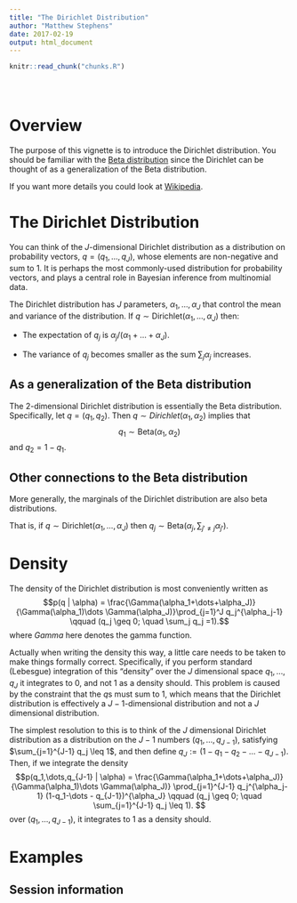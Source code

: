 ```yaml
---
title: "The Dirichlet Distribution"
author: "Matthew Stephens"
date: 2017-02-19
output: html_document
---
```


<!-- The file analysis/chunks.R contains chunks that define default settings
shared across the workflowr files. -->
```r
knitr::read_chunk("chunks.R")
```

<!-- Update knitr chunk options -->
```r
```

<!-- Insert the date the file was last updated -->
```r
```

<!-- Insert the code version (Git commit SHA1) if Git repository exists and R
 package git2r is installed -->
```r
```


# Overview

The purpose of this vignette is to introduce the Dirichlet distribution. You should be familiar with the [Beta distribution](beta.html) since the Dirichlet can be thought of as a generalization of the Beta distribution.

If you want more details you could look at [Wikipedia](https://en.wikipedia.org/wiki/Dirichlet_distribution).

# The Dirichlet Distribution

You can think of the $J$-dimensional Dirichlet distribution as a distribution on probability vectors, $q=(q_1,\dots,q_J)$, whose elements are non-negative and sum to 1.
It is perhaps the most commonly-used distribution for probability vectors, 
and plays a central role in Bayesian inference from multinomial data.

The Dirichlet distribution has $J$ parameters, $\alpha_1,\dots,\alpha_J$ that control the mean and variance of the distribution. If $q \sim \text{Dirichlet}(\alpha_1,\dots,\alpha_J)$ then:

  - The expectation of $q_j$ is $\alpha_j/(\alpha_1 + \dots + \alpha_J)$.

  - The variance of $q_j$ becomes smaller as the sum $\sum_j \alpha_j$ increases.


## As a generalization of the Beta distribution

The 2-dimensional Dirichlet distribution is essentially the Beta distribution.
Specifically, let $q=(q_1,q_2)$. Then $q \sim Dirichlet(\alpha_1,\alpha_2)$
implies that $$q_1 \sim \text{Beta}(\alpha_1,\alpha_2)$$
and $q_2 = 1-q_1$.   
  
## Other connections to the Beta distribution

More generally, the marginals of the Dirichlet distribution are also beta distributions.

That is, if $q \sim \text{Dirichlet}(\alpha_1, \dots,\alpha_J)$ then $q_j \sim \text{Beta}(\alpha_j,\sum_{j' \neq j} \alpha_{j'})$.


# Density

The density of the Dirichlet distribution is most conveniently written as
$$p(q | \alpha) = \frac{\Gamma(\alpha_1+\dots+\alpha_J)}{\Gamma(\alpha_1)\dots \Gamma(\alpha_J)}\prod_{j=1}^J q_j^{\alpha_j-1} \qquad (q_j \geq 0;  \quad \sum_j q_j =1).$$ 
where $Gamma$ here denotes the gamma function.

Actually when writing the density this way, a little care needs to be taken to make
things formally correct. Specifically, if you perform standard (Lebesgue) integration of
this "density" over the $J$ dimensional space $q_1,\dots, q_J$ it integrates to 0, and not 1 as a density should. This problem is caused by the constraint that the $q$s must sum to 1, which means that 
the Dirichlet distribution is effectively a $J-1$-dimensional distribution and not a $J$ dimensional distribution.

The simplest resolution to this is to think of the $J$ dimensional 
Dirichlet distribution as a distribution on the $J-1$ numbers
$(q_1, \dots, q_{J-1})$, satisfying $\sum_{j=1}^{J-1} q_j \leq 1$, and then define $q_J := (1-q_1-q_2-\dots - q_{J-1})$.
Then, if we integrate the density
$$p(q_1,\dots,q_{J-1} | \alpha) =  \frac{\Gamma(\alpha_1+\dots+\alpha_J)}{\Gamma(\alpha_1)\dots \Gamma(\alpha_J)}
\prod_{j=1}^{J-1} q_j^{\alpha_j-1} (1-q_1-\dots - q_{J-1})^{\alpha_J} \qquad (q_j \geq 0;  \quad \sum_{j=1}^{J-1} q_j \leq 1). $$
over $(q_1,\dots,q_{J-1})$, it integrates to 1 as a density should.



# Examples


## Session information

<!-- Insert the session information into the document -->
```r
```

